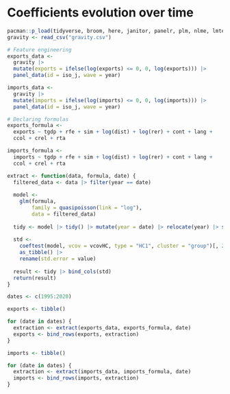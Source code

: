 # Coefficients evolution over time

```r
pacman::p_load(tidyverse, broom, here, janitor, panelr, plm, nlme, lmtest)
gravity <- read_csv("gravity.csv")

```

```r
# Feature engineering
exports_data <- 
  gravity |> 
  mutate(exports = ifelse(log(exports) <= 0, 0, log(exports))) |> 
  panel_data(id = iso_j, wave = year)

imports_data <- 
  gravity |> 
  mutate(imports = ifelse(log(imports) <= 0, 0, log(imports))) |> 
  panel_data(id = iso_j, wave = year)
```

```r
# Declaring formulas
exports_formula <- 
  exports ~ tgdp + rfe + sim + log(dist) + log(rer) + cont + lang + 
  ccol + crel + rta

imports_formula <- 
  imports ~ tgdp + rfe + sim + log(dist) + log(rer) + cont + lang + 
  ccol + crel + rta
```

```r
extract <- function(data, formula, date) {
  filtered_data <- data |> filter(year == date)
  
  model <-
    glm(formula,
        family = quasipoisson(link = "log"),
        data = filtered_data)
  
  tidy <- model |> tidy() |> mutate(year = date) |> relocate(year) |> select(!4:6)
  
  std <- 
    coeftest(model, vcov = vcovHC, type = "HC1", cluster = "group")[, 2] |> 
    as_tibble() |> 
    rename(std.error = value)
  
  result <- tidy |> bind_cols(std)
  return(result)
}
```

```r
dates <- c(1995:2020)

exports <- tibble()

for (date in dates) {
  extraction <- extract(exports_data, exports_formula, date)
  exports <- bind_rows(exports, extraction)
}

imports <- tibble()

for (date in dates) {
  extraction <- extract(imports_data, imports_formula, date)
  imports <- bind_rows(imports, extraction)
}
```
